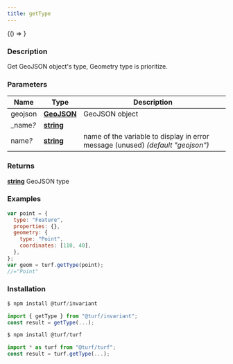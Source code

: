 ```yaml
---
title: getType
---
```



<!-- Expose turf as global var for experimenting in the browser console -->

<BrowserOnly>{() => <WindowTurfGlobal turf={turf} />}</BrowserOnly>

### Description

Get GeoJSON object's type, Geometry type is prioritize.

### Parameters

| Name           | Type                                                                                            | Description                                                                     |
| -------------- | ----------------------------------------------------------------------------------------------- | ------------------------------------------------------------------------------- |
| geojson        | **[GeoJSON](https://tools.ietf.org/html/rfc7946#section-3)**                                    | GeoJSON object                                                                  |
| \_name<i>?</i> | **[string](https://developer.mozilla.org/docs/Web/JavaScript/Reference/Global_Objects/String)** |                                                                                 |
| name<i>?</i>   | **[string](https://developer.mozilla.org/docs/Web/JavaScript/Reference/Global_Objects/String)** | name of the variable to display in error message (unused) _(default "geojson")_ |

### Returns

**[string](https://developer.mozilla.org/docs/Web/JavaScript/Reference/Global_Objects/String)** GeoJSON type

### Examples

```javascript
var point = {
  type: "Feature",
  properties: {},
  geometry: {
    type: "Point",
    coordinates: [110, 40],
  },
};
var geom = turf.getType(point);
//="Point"
```

### Installation

```javascript
$ npm install @turf/invariant

import { getType } from "@turf/invariant";
const result = getType(...);
```

```javascript
$ npm install @turf/turf

import * as turf from "@turf/turf";
const result = turf.getType(...);
```

